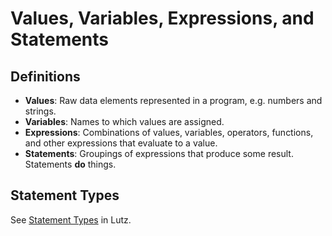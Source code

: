 # Values, Variables, Expressions, and Statements

## Definitions

* __Values__: Raw data elements represented in a program, e.g. numbers and strings.
* __Variables__: Names to which values are assigned.
* __Expressions__: Combinations of values, variables, operators, functions, and other expressions that evaluate to a value.
* __Statements__: Groupings of expressions that produce some result. Statements **do** things.

## Statement Types

See [Statement Types](https://learning.oreilly.com/library/view/learning-python-5th/9781449355722/ch10.html#python_statements) in Lutz.